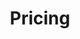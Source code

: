 ---
title: 'Pricing'
description: 'How to pay for AI model request and inference'
icon: 'dollar-sign'
---